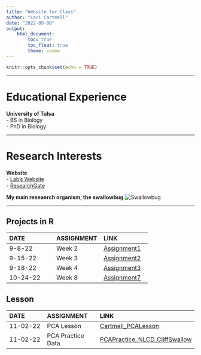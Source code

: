 ```yaml
---
title: "Website for Class"
author: "Laci Cartmell"
date: "2022-09-08"
output: 
    html_document:
        toc: true
        toc_float: true
        theme: cosmo
---
```


```r
knitr::opts_chunk$set(echo = TRUE)
```

___

# Educational Experience  
**University of Tulsa**  
- BS in Biology  
- PhD in Biology

___

# Research Interests  
**Website**  
- [Lab's Website](https://www.booth-lab.org/)  
- [ResearchGate](https://www.researchgate.net/profile/Laci-Cartmell)  

**My main reseaerch organism, the swallowbug**
![Swallowbug](SWBG.jpeg)

___  


## Projects in R
| DATE | ASSIGNMENT | LINK
| :-- | :-- | :--
|9-8-22 | Week 2 |[Assignment1](https://github.com/laci-cartmell/CARTMELLBIOL7263.rmd/blob/main/Assignments/Assignment1.Rmd)  
|9-15-22 | Week 3  |[Assignment2](https://laci-cartmell.github.io/CARTMELLBIOL7263.rmd/)
|9-18-22 | Week 4  |[Assignment3](https://github.com/laci-cartmell/CARTMELLBIOL7263.rmd/blob/main/Assignments/Assignment3_v1.html)
|10-24-22 | Week 8  | [Assignment7](https://github.com/laci-cartmell/CARTMELLBIOL7263.rmd/blob/main/Assignments/Assignment7.html)



## Lesson 
| DATE | ASSIGNMENT | LINK
| :-- | :-- | :--
|11-02-22 |PCA Lesson | [Cartmell_PCALesson](https://laci-cartmell.github.io/Cartmell_Lesson_PCA/)
|11-02-22 |PCA Practice Data | [PCAPractice_NLCD_CliffSwallow](https://github.com/laci-cartmell/Cartmell_Lesson_PCA/blob/main/Cartmell_NLCD_Rlesson.xlsx)



